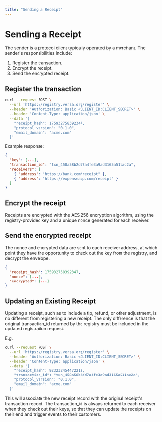 ```yaml
---
title: "Sending a Receipt"
---
```


# Sending a Receipt

The sender is a protocol client typically operated by a merchant. The sender's responsibilities include:

1. Register the transaction.
2. Encrypt the receipt.
3. Send the encrypted receipt.

## Register the transaction

```bash
curl --request POST \
  --url 'https://registry.versa.org/register' \
  --header 'Authorization: Basic <CLIENT_ID:CLIENT_SECRET>' \
  --header 'Content-Type: application/json' \
  --data '{
    "receipt_hash": 175932758392347,
    "protocol_version": "0.1.0",
    "email_domain": "acme.com"
  }'
```

Example response:

```json
{
  "key": [...],
  "transaction_id": "txn_458a58b2dd7a4fe3a9ad3165a511ac2a",
  "receivers": [
    { "address": "https://bank.com/receipt" },
    { "address": "https://expenseapp.com/receipt" }
  ]
}
```

## Encrypt the receipt

Receipts are encrypted with the AES 256 encryption algorithm, using the registry-provided key and a unique nonce generated for each receiver.

## Send the encrypted receipt

The nonce and encrypted data are sent to each receiver address, at which point they have the opportunity to check out the key from the registry, and decrypt the envelope.

```json
{
  "receipt_hash": 175932758392347,
  "nonce": [...],
  "encrypted": [...]
}
```

## Updating an Existing Receipt

Updating a receipt, such as to include a tip, refund, or other adjustment, is no different from registering a new receipt.
The only difference is that the original transaction_id returned by the registry must be included in the updated registration request.

E.g. 

```bash
curl --request POST \
  --url 'https://registry.versa.org/register' \
  --header 'Authorization: Basic <CLIENT_ID:CLIENT_SECRET>' \
  --header 'Content-Type: application/json' \
  --data '{
    "receipt_hash": 923232454472219,
    "transaction_id": "txn_458a58b2dd7a4fe3a9ad3165a511ac2a",
    "protocol_version": "0.1.0",
    "email_domain": "acme.com"
  }'
```

This will associate the new receipt record with the original receipt's transaction record.
The transaction_id is always returned to each receiver when they check out their keys, so that they can update the receipts on their end and trigger events to their customers.
